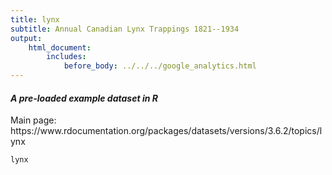 ```yaml
---
title: lynx
subtitle: Annual Canadian Lynx Trappings 1821--1934
output:
    html_document:
        includes:
            before_body: ../../../google_analytics.html
---
```


#### *A pre-loaded example dataset in R*
Main page: https://www.rdocumentation.org/packages/datasets/versions/3.6.2/topics/lynx

```r
lynx
```
